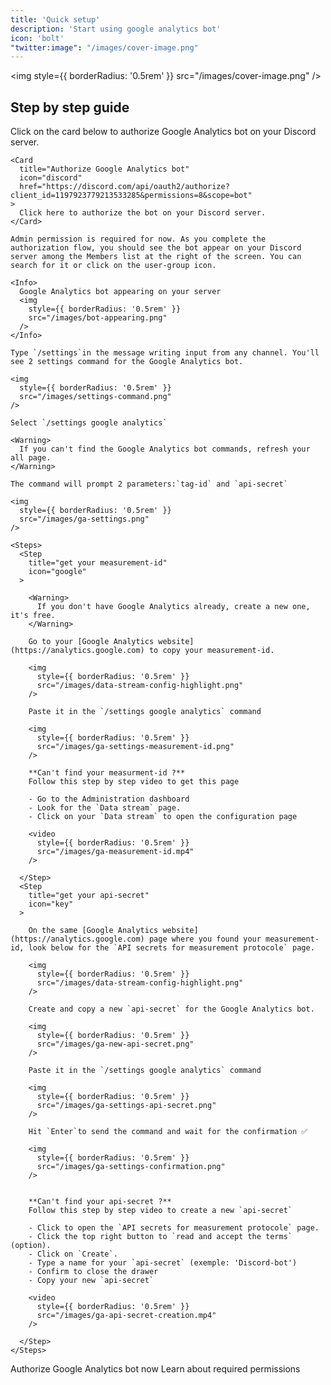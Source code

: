 ```yaml
---
title: 'Quick setup'
description: 'Start using google analytics bot'
icon: 'bolt'
"twitter:image": "/images/cover-image.png"
---
```


<img
  style={{ borderRadius: '0.5rem' }}
  src="/images/cover-image.png"
/>

## Step by step guide

<Steps>
  <Step 
    title="Authorize the bot"
  >
    Click on the card below to authorize Google Analytics bot on your Discord server.

    <Card
      title="Authorize Google Analytics bot"
      icon="discord"
      href="https://discord.com/api/oauth2/authorize?client_id=1197923779213533285&permissions=8&scope=bot"
    >
      Click here to authorize the bot on your Discord server.
    </Card>

    Admin permission is required for now. As you complete the authorization flow, you should see the bot appear on your Discord server among the Members list at the right of the screen. You can search for it or click on the user-group icon.

    <Info>
      Google Analytics bot appearing on your server
      <img
        style={{ borderRadius: '0.5rem' }}
        src="/images/bot-appearing.png"
      />
    </Info>

  </Step>
  
  <Step title="Go to settings">

    Type `/settings`in the message writing input from any channel. You'll see 2 settings command for the Google Analytics bot.  

    <img
      style={{ borderRadius: '0.5rem' }}
      src="/images/settings-command.png"
    />

    Select `/settings google analytics`

    <Warning>
      If you can't find the Google Analytics bot commands, refresh your all page.
    </Warning>
    
  </Step>

  <Step title="Add your Google Analytics">

    The command will prompt 2 parameters:`tag-id` and `api-secret`

    <img
      style={{ borderRadius: '0.5rem' }}
      src="/images/ga-settings.png"
    />

    <Steps>
      <Step 
        title="get your measurement-id"
        icon="google"
      >

        <Warning>
          If you don't have Google Analytics already, create a new one, it's free.
        </Warning>

        Go to your [Google Analytics website](https://analytics.google.com) to copy your measurement-id.

        <img
          style={{ borderRadius: '0.5rem' }}
          src="/images/data-stream-config-highlight.png"
        />

        Paste it in the `/settings google analytics` command

        <img
          style={{ borderRadius: '0.5rem' }}
          src="/images/ga-settings-measurement-id.png"
        />

        **Can't find your measurment-id ?**  
        Follow this step by step video to get this page

        - Go to the Administration dashboard
        - Look for the `Data stream` page. 
        - Click on your `Data stream` to open the configuration page

        <video
          style={{ borderRadius: '0.5rem' }}
          src="/images/ga-measurement-id.mp4"
        />

      </Step>
      <Step 
        title="get your api-secret"
        icon="key"
      >

        On the same [Google Analytics website](https://analytics.google.com) page where you found your measurement-id, look below for the `API secrets for measurement protocole` page.

        <img
          style={{ borderRadius: '0.5rem' }}
          src="/images/data-stream-config-highlight.png"
        />

        Create and copy a new `api-secret` for the Google Analytics bot.

        <img
          style={{ borderRadius: '0.5rem' }}
          src="/images/ga-new-api-secret.png"
        />

        Paste it in the `/settings google analytics` command

        <img
          style={{ borderRadius: '0.5rem' }}
          src="/images/ga-settings-api-secret.png"
        />

        Hit `Enter`to send the command and wait for the confirmation ✅

        <img
          style={{ borderRadius: '0.5rem' }}
          src="/images/ga-settings-confirmation.png"
        />


        **Can't find your api-secret ?**  
        Follow this step by step video to create a new `api-secret`

        - Click to open the `API secrets for measurement protocole` page.
        - Click the top right button to `read and accept the terms` (option).
        - Click on `Create`.
        - Type a name for your `api-secret` (exemple: 'Discord-bot')
        - Confirm to close the drawer
        - Copy your new `api-secret`

        <video
          style={{ borderRadius: '0.5rem' }}
          src="/images/ga-api-secret-creation.mp4"
        />

      </Step>
    </Steps>

  </Step>
  
</Steps>

<CardGroup cols={2}>
  <Card
    title="Authorize the bot"
    icon="discord"
    href="https://discord.com/api/oauth2/authorize?client_id=1197923779213533285&permissions=8&scope=bot"
  >
    Authorize Google Analytics bot now 
  </Card>
  <Card
    title="Permissions"
    icon="building-shield"
    href="/essentials/permissions"
  >
    Learn about required permissions
  </Card>
</CardGroup>










